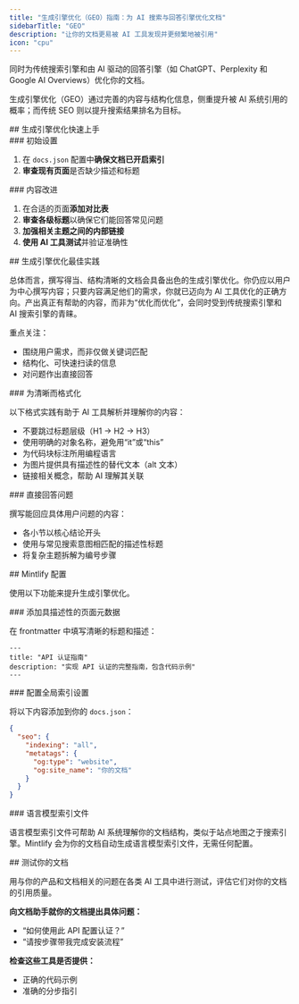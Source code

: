 ```yaml
---
title: "生成引擎优化（GEO）指南：为 AI 搜索与回答引擎优化文档"
sidebarTitle: "GEO"
description: "让你的文档更易被 AI 工具发现并更频繁地被引用"
icon: "cpu"
---
```


同时为传统搜索引擎和由 AI 驱动的回答引擎（如 ChatGPT、Perplexity 和 Google AI Overviews）优化你的文档。

生成引擎优化（GEO）通过完善的内容与结构化信息，侧重提升被 AI 系统引用的概率；而传统 SEO 则以提升搜索结果排名为目标。



<div id="geo-quickstart">
  ## 生成引擎优化快速上手
</div>

<div id="initial-setup">
  ### 初始设置
</div>

1. 在 `docs.json` 配置中**确保文档已开启索引**
2. **审查现有页面**是否缺少描述和标题

<div id="content-improvements">
  ### 内容改进
</div>

1. 在合适的页面**添加对比表**
2. **审查各级标题**以确保它们能回答常见问题
3. **加强相关主题之间的内部链接**
4. **使用 AI 工具测试**并验证准确性



<div id="geo-best-practices">
  ## 生成引擎优化最佳实践
</div>

总体而言，撰写得当、结构清晰的文档会具备出色的生成引擎优化。你仍应以用户为中心撰写内容；只要内容满足他们的需求，你就已迈向为 AI 工具优化的正确方向。产出真正有帮助的内容，而非为“优化而优化”，会同时受到传统搜索引擎和 AI 搜索引擎的青睐。

重点关注：

- 围绕用户需求，而非仅做关键词匹配
- 结构化、可快速扫读的信息
- 对问题作出直接回答

<div id="format-for-clarity">
  ### 为清晰而格式化
</div>

以下格式实践有助于 AI 工具解析并理解你的内容：

- 不要跳过标题层级（H1 → H2 → H3）
- 使用明确的对象名称，避免用“it”或“this”
- 为代码块标注所用编程语言
- 为图片提供具有描述性的替代文本（alt 文本）
- 链接相关概念，帮助 AI 理解其关联

<div id="answer-questions-directly">
  ### 直接回答问题
</div>

撰写能回应具体用户问题的内容：

- 各小节以核心结论开头
- 使用与常见搜索意图相匹配的描述性标题
- 将复杂主题拆解为编号步骤



<div id="mintlify-configuration">
  ## Mintlify 配置
</div>

使用以下功能来提升生成引擎优化。

<div id="add-descriptive-page-metadata">
  ### 添加具描述性的页面元数据
</div>

在 frontmatter 中填写清晰的标题和描述：

```mdx
---
title: "API 认证指南"
description: "实现 API 认证的完整指南，包含代码示例"
---
```

<div id="configure-global-indexing-settings">
  ### 配置全局索引设置
</div>

将以下内容添加到你的 `docs.json`：

```json
{
  "seo": {
    "indexing": "all",
    "metatags": {
      "og:type": "website",
      "og:site_name": "你的文档"
    }
  }
}
```

<div id="llmstxt">
  ### 语言模型索引文件
</div>

语言模型索引文件可帮助 AI 系统理解你的文档结构，类似于站点地图之于搜索引擎。Mintlify 会为你的文档自动生成语言模型索引文件，无需任何配置。


<div id="testing-your-documentation">
  ## 测试你的文档
</div>

用与你的产品和文档相关的问题在各类 AI 工具中进行测试，评估它们对你的文档的引用质量。

**向文档助手就你的文档提出具体问题：**
- “如何使用此 API 配置认证？”
- “请按步骤带我完成安装流程”

**检查这些工具是否提供：**
- 正确的代码示例
- 准确的分步指引
